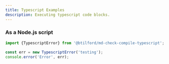 ```yaml
---
title: Typescript Examples
description: Executing typescript code blocks.
---
```


### As a Node.js script

```typescript node
import {TypescriptError} from '@btilford/md-check-compile-typescript';

const err = new TypescriptError('testing');
console.error('Error', err);

```
